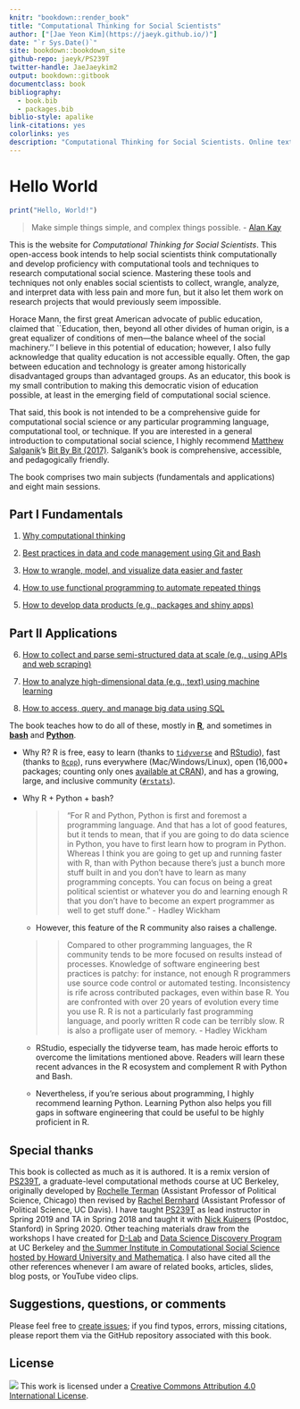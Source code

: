 ```yaml
--- 
knitr: "bookdown::render_book"
title: "Computational Thinking for Social Scientists"
author: ["[Jae Yeon Kim](https://jaeyk.github.io/)"]
date: "`r Sys.Date()`"
site: bookdown::bookdown_site
github-repo: jaeyk/PS239T
twitter-handle: JaeJaeykim2
output: bookdown::gitbook
documentclass: book
bibliography:
  - book.bib
  - packages.bib
biblio-style: apalike
link-citations: yes
colorlinks: yes 
description: "Computational Thinking for Social Scientists. Online textbook for Teaching Computational Tools and Techniques for Social Scientists."
---
```


# Hello World 

```r
print("Hello, World!")
```

> Make simple things simple, and complex things possible. - [Alan Kay](https://www.quora.com/What-is-the-story-behind-Alan-Kay-s-adage-Simple-things-should-be-simple-complex-things-should-be-possible)

This is the website for *Computational Thinking for Social Scientists*. This open-access book intends to help social scientists think computationally and develop proficiency with computational tools and techniques to research computational social science. Mastering these tools and techniques not only enables social scientists to collect, wrangle, analyze, and interpret data with less pain and more fun, but it also let them work on research projects that would previously seem impossible.

Horace Mann, the first great American advocate of public education, claimed that ``Education, then, beyond all other divides of human origin, is a great equalizer of conditions of men—the balance wheel of the social machinery.'' I believe in this potential of education; however, I also fully acknowledge that quality education is not accessible equally. Often, the gap between education and technology is greater among historically disadvantaged groups than advantaged groups. As an educator, this book is my small contribution to making this democratic vision of education possible, at least in the emerging field of computational social science. 

That said, this book is not intended to be a comprehensive guide for computational social science or any particular programming language, computational tool, or technique. If you are interested in a general introduction to computational social science, I highly recommend [Matthew Salganik](http://www.princeton.edu/~mjs3/)'s [Bit By Bit (2017)](https://www.bitbybitbook.com/). Salganik's book is comprehensive, accessible, and pedagogically friendly. 

The book comprises two main subjects (fundamentals and applications) and eight main sessions.

## Part I Fundamentals

1. [Why computational thinking](#motivation)

2. [Best practices in data and code management using Git and Bash](#git_bash)

3. [How to wrangle, model, and visualize data easier and faster](#tidy_data) 

4. [How to use functional programming to automate repeated things](#functional_programming) 

5. [How to develop data products (e.g., packages and shiny apps)](#products) 

## Part II Applications

6. [How to collect and parse semi-structured data at scale (e.g., using APIs and web scraping)](#semi_structured_data) 

7. [How to analyze high-dimensional data (e.g., text) using machine learning](#machine_learning) 

8. [How to access, query, and manage big data using SQL](#big_data) 

The book teaches how to do all of these, mostly in [**R**](https://www.r-project.org/about.html), and sometimes in [**bash**](https://www.gnu.org/software/bash/) and [**Python**](https://www.python.org/about/).

  - Why R? R is free, easy to learn (thanks to [`tidyverse`](https://www.tidyverse.org/) and [RStudio](https://rstudio.com/)), fast (thanks to [`Rcpp`](https://cran.r-project.org/web/packages/Rcpp/index.html)), runs everywhere (Mac/Windows/Linux), open (16,000+ packages; counting only ones [available at CRAN](https://cran.r-project.org/web/packages/)), and has a growing, large, and inclusive community ([`#rstats`](https://twitter.com/search?q=%23rstats&src=typed_query)).
  
  - Why R + Python + bash?

       >> "For R and Python, Python is first and foremost a programming language. And that has a lot of good features, but it tends to mean, that if you are going to do data science in Python, you have to first learn how to program in Python. Whereas I think you are going to get up and running faster with R, than with Python because there's just a bunch more stuff built in and you don't have to learn as many programming concepts. You can focus on being a great political scientist or whatever you do and learning enough R that you don't have to become an expert programmer as well to get stuff done." - Hadley Wickham
  
      - However, this feature of the R community also raises a challenge. 
      
      >> Compared to other programming languages, the R community tends to be more focused on results instead of processes. Knowledge of software engineering best practices is patchy: for instance, not enough R programmers use source code control or automated testing. Inconsistency is rife across contributed packages, even within base R. You are confronted with over 20 years of evolution every time you use R. R is not a particularly fast programming language, and poorly written R code can be terribly slow. R is also a profligate user of memory. - Hadley Wickham
  
      - RStudio, especially the tidyverse team, has made heroic efforts to overcome the limitations mentioned above. Readers will learn these recent advances in the R ecosystem and complement R with Python and Bash.
      
      - Nevertheless, if you're serious about programming, I highly recommend learning Python. Learning Python also helps you fill gaps in software engineering that could be useful to be highly proficient in R.
      
## Special thanks 

This book is collected as much as it is authored. It is a remix version of [PS239T](https://github.com/rochelleterman/PS239T), a graduate-level computational methods course at UC Berkeley, originally developed by [Rochelle Terman](http://rochelleterman.com/) (Assistant Professor of Political Science, Chicago) then revised by [Rachel Bernhard](http://rachelbernhard.com/) (Assistant Professor of Political Science, UC Davis). I have taught [PS239T](https://github.com/PS239T/spring_2021) as lead instructor in Spring 2019 and TA in Spring 2018 and taught it with [Nick Kuipers](https://nicholaskuipers.com/) (Postdoc, Stanford) in Spring 2020. Other teaching materials draw from the workshops I have created for [D-Lab](https://dlab.berkeley.edu/) and [Data Science Discovery Program](https://data.berkeley.edu/research/discovery-program-home) at UC Berkeley and [the Summer Institute in Computational Social Science hosted by Howard University and Mathematica](https://sicss.io/2021/howard-mathematica/). I also have cited all the other references whenever I am aware of related books, articles, slides, blog posts, or YouTube video clips. 

## Suggestions, questions, or comments 

Please feel free to [create issues](https://github.com/jaeyk/PS239T/issues); if you find typos, errors, missing citations, please report them via the GitHub repository associated with this book. 

## License 

![](https://licensebuttons.net/l/by/4.0/88x31.png) This work is licensed under a [Creative Commons Attribution 4.0 International License](https://creativecommons.org/licenses/by/4.0/).
